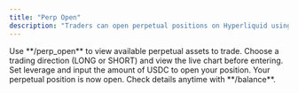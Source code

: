 ```yaml
---
title: "Perp Open"
description: "Traders can open perpetual positions on Hyperliquid using the perp_open command."
---
```


<CardGroup cols={2}>
  <Card title="Open Perpetual Position" img="/images/perp_trade/perp_open_1.jpeg">
    Use **/perp_open** to view available perpetual assets to trade.
  </Card>
  <Card title="Select Perpetual Position" img="/images/perp_trade/perp_open_2.jpeg">
    Choose a trading direction (LONG or SHORT) and view the live chart before entering.
  </Card>
  <Card title="Enter Position Size" img="/images/perp_trade/perp_open_3.jpeg">
    Set leverage and input the amount of USDC to open your position.
  </Card>
  <Card title="Position Opened" img="/images/perp_trade/perp_open_4.jpeg">
    Your perpetual position is now open. Check details anytime with **/balance**.
  </Card>
</CardGroup>
